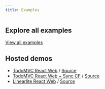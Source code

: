 ```yaml
---
title: Examples
---
```


## Explore all examples

[View all examples](https://github.com/livestorejs/livestore/tree/main/examples/standalone)

## Hosted demos

- [TodoMVC React Web](https://todomvc.livestore.dev) / [Source](https://github.com/livestorejs/livestore/tree/main/examples/standalone/todomvc)
- [TodoMVC React Web + Sync CF](https://todomvc-sync-cf.livestore.dev) / [Source](https://github.com/livestorejs/livestore/tree/main/examples/standalone/todomvc-sync-cf)
- [Linearlite React Web](https://linearlite.livestore.dev) / [Source](https://github.com/livestorejs/livestore/tree/main/examples/standalone/linearlite)
